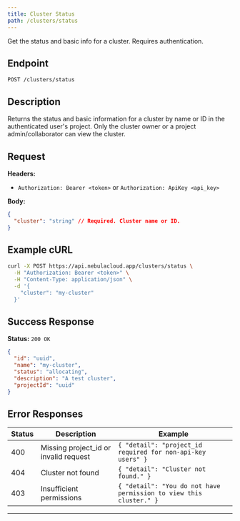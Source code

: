 ```yaml
---
title: Cluster Status
path: /clusters/status
---
```


Get the status and basic info for a cluster. Requires authentication.

## Endpoint

`POST /clusters/status`

## Description
Returns the status and basic information for a cluster by name or ID in the authenticated user's project. Only the cluster owner or a project admin/collaborator can view the cluster.

## Request

**Headers:**
- `Authorization: Bearer <token>` or `Authorization: ApiKey <api_key>`

**Body:**
```json
{
  "cluster": "string" // Required. Cluster name or ID.
}
```

## Example cURL

```bash
curl -X POST https://api.nebulacloud.app/clusters/status \
  -H "Authorization: Bearer <token>" \
  -H "Content-Type: application/json" \
  -d '{
    "cluster": "my-cluster"
  }'
```

## Success Response

**Status:** `200 OK`

```json
{
  "id": "uuid",
  "name": "my-cluster",
  "status": "allocating",
  "description": "A test cluster",
  "projectId": "uuid"
}
```

## Error Responses

| Status | Description | Example |
|--------|-------------|---------|
| 400    | Missing project_id or invalid request | `{ "detail": "project_id required for non-api-key users" }` |
| 404    | Cluster not found | `{ "detail": "Cluster not found." }` |
| 403    | Insufficient permissions | `{ "detail": "You do not have permission to view this cluster." }` |

--- 
